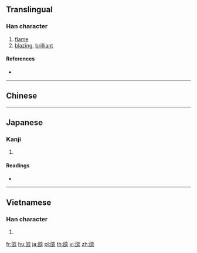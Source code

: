 {{character info/new}}
{{also|焰|焔}}
==Translingual==

===Han character===
{{Han char|rn=86|rad=火|as=12|sn=16|four=29789|canj=NXFF}}

# [[flame]]
# [[blazing]], [[brilliant]]

====References====
* {{Han ref|kx=0682.080|dkj=19395|dj=1094.070|hdz=32235.100|uh=71C4|ud=29124|bh=BF56|bd=48982}}

----

==Chinese==
{{zh-see|焰|v}}

----

==Japanese==

===Kanji===
{{ja-kanji|grade=|rs=火12}}

# {{defn|lang=ja|sort=火12}}

====Readings====
* {{ja-readings|on=[[えん]] (en)|kun=[[ほのお]] (honoo)}}

----

==Vietnamese==

===Han character===
{{vi-hantu|[[diễm]]|rs=火12}}

# {{defn|lang=vi|sort=火12}}

[[fr:燄]]
[[hu:燄]]
[[ja:燄]]
[[pl:燄]]
[[th:燄]]
[[vi:燄]]
[[zh:燄]]